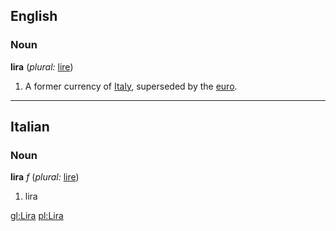 ==English==
===Noun===
'''lira''' (''plural:'' [[lire]])

#A former currency of [[Italy]], superseded by the [[euro]].

----
==Italian==
===Noun===
'''lira''' ''f'' (''plural:'' [[lire]])

#lira

[[gl:Lira]]
[[pl:Lira]]